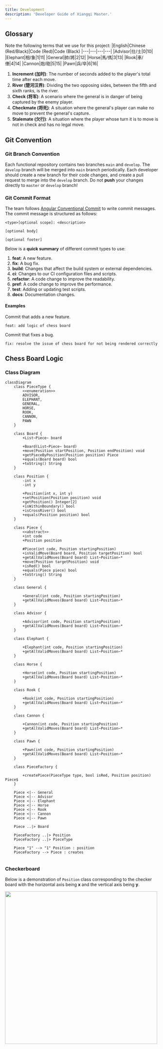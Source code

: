 ```yaml
---
title: Development
description: 'Developer Guide of Xiangqi Master.'
---
```


## Glossary
Note the following terms that we use for this project:
|English|Chinese (Red/Black)|Code (Red)|Code (Black)
|---|---|---|---|
|Advisor|仕/士|0|10|
|Elephant|相/象|1|11|
|General|帥/將|2|12|
|Horse|馬/傌|3|13|
|Rook|車/俥|4|14|
|Cannon|炮/砲|5|15|
|Pawn|兵/卒|6|16|

1. **Increment (加时)**: The number of seconds added to the player's total time after each move.
2. **River (楚河汉界)**: Dividing the two opposing sides, between the fifth and sixth ranks, is the river.
3. **Check (将军)**: A scenario where the general is in danger of being captured by the enemy player.
4. **Checkmate (将死)**: A situation where the general's player can make no move to prevent the general's capture.
5. **Stalemate (欠行)**: A situation where the player whose turn it is to move is not in check and has no legal move.

## Git Convention
### Git Branch Convention
Each functional repository contains two branches `main` and `develop`. The `develop` branch will be merged into `main` branch periodically. Each developer should create a new branch for 
their code changes, and create a pull request to merge into the `develop` branch.
<Warning>Do not **push** your changes directly to `master` or `develop` branch!</Warning>

### Git Commit Format
The team follows [Angular Conventional Commit](https://www.conventionalcommits.org/en/v1.0.0-beta.4/#summary) to write commit messages. The commit message is structured as follows:
```text
<type>[optional scope]: <description>

[optional body]

[optional footer]
```

Below is a **quick summary** of different commit types to use:
1. **feat**: A new feature.
2. **fix**: A bug fix.
3. **build**: Changes that affect the build system or external dependencies.
4. **ci**: Changes to our CI configuration files and scripts.
5. **refactor**: A code change to improve the readability.
6. **pref**: A code change to improve the performance.
7. **test**: Adding or updating test scripts.
8. **docs**: Documentation changes.

#### Examples
Commit that adds a new feature.
```text
feat: add logic of chess board
```

Commit that fixes a bug.
```text
fix: resolve the issue of chess board for not being rendered correctly
```

## Chess Board Logic
### Class Diagram
```mermaid
classDiagram
    class PieceType {
        <<enumeration>>
        ADVISOR,
        ELEPHANT,
        GENERAL,
        HORSE,
        ROOK,
        CANNON,
        PAWN
    }
    
    class Board {
        +List~Piece~ board
        
        +Board(List~Piece~ board)
        +move(Position startPosition, Position endPosition) void
        +getPieceByPosition(Position position) Piece
        +equals(Board board) bool
        +toString() String
    }
    
    class Position {
        -int x
        -int y
        
        +Position(int x, int y)
        +setPosition(Position position) void
        +getPosition() Integer[2]
        +isWithinBoundary() bool
        +isCrossRiver() bool
        +equals(Position position) bool
    }
    
    class Piece {
        <<abstract>>
        +int code
        +Position position
        
        #Piece(int code, Position startingPosition)
        +isValidMove(Board board, Position targetPosition) bool
        +getAllValidMoves(Board board) List~Position~*
        +move(Position targetPosition) void
        +isRed() bool
        +equals(Piece piece) bool
        +toString() String
    }
    
    class General {
        
        +General(int code, Position startingPosition)
        +getAllValidMoves(Board board) List~Position~*
    }
    
    class Advisor {
        
        +Advisor(int code, Position startingPosition)
        +getAllValidMoves(Board board) List~Position~*
    }
    
    class Elephant {
        
        +Elephant(int code, Position startingPosition)
        +getAllValidMoves(Board board) List~Position~*
    }
    
    class Horse {
        
        +Horse(int code, Position startingPosition)
        +getAllValidMoves(Board board) List~Position~*
    }
    
    class Rook {
        
        +Rook(int code, Position startingPosition)
        +getAllValidMoves(Board board) List~Position~*
    }
    
    class Cannon {
    
        +Cannon(int code, Position startingPosition)
        +getAllValidMoves(Board board) List~Position~*
    }
    
    class Pawn {     
       
        +Pawn(int code, Position startingPosition)
        +getAllValidMoves(Board board) List~Position~*
    }
    
    class PieceFactory {
        
        +createPiece(PieceType type, bool isRed, Position position) Piece$
    }
    
    Piece <|-- General
    Piece <|-- Advisor
    Piece <|-- Elephant
    Piece <|-- Horse
    Piece <|-- Rook
    Piece <|-- Cannon
    Piece <|-- Pawn
    
    Piece ..|> Board 
    
    PieceFactory ..|> Position
    PieceFactory ..|> PieceType
    
    Piece "1" --> "1" Position : position
    PieceFactory --> Piece : creates
    
```

### Checkerboard
Below is a demonstration of `Position` class corresponding to the checker board with the horizontal axis being **x** and the vertical axis being **y**.

<img height="500" width="500" src="https://res.cloudinary.com/dkywsdbkk/image/upload/f_auto,q_auto/v1/xiangqi-master/lgtrwvhnl3jqw7mlcuba" />

